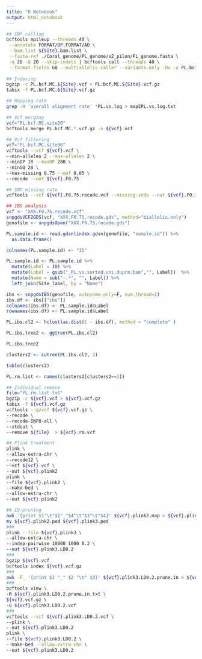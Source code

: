 ```yaml
---
title: "R Notebook"
output: html_notebook
---
```


```bash
## SNP calling
bcftools mpileup --threads 40 \
 --annotate FORMAT/DP,FORMAT/AD \
 --bam-list ${Site}.bam.list \
 --fasta-ref ./Coral_genome/PL_genome/v2_pilon/PL_genome.fasta \
 -q 20 -Q 20 --skip-indels | bcftools call --threads 40 \
 --format-fields GQ --multiallelic-caller --variants-only -Ov -o PL.bcf.MC.${Site}.vcf
 
## Indexing
bgzip -c PL.bcf.MC.${Site}.vcf > PL.bcf.MC.${Site}.vcf.gz
tabix -f PL.bcf.MC.${Site}.vcf.gz

## Mapping rate
grep -H 'overall alignment rate' *PL.vs.log > map2PL.vs.log.txt 

## Vcf merging
vcf="PL.bcf.MC.site30"
bcftools merge PL.bcf.MC.*.vcf.gz -o ${vcf}.vcf
```


```bash
## Vcf filtering
vcf="PL.bcf.MC.site30"
vcftools --vcf ${vcf}.vcf \
--min-alleles 2 --max-alleles 2 \
--minDP 10 --maxDP 200 \
--minGQ 20 \
--max-missing 0.75 --maf 0.05 \
--recode --out ${vcf}.F0.75

## SNP missing rate
vcftools --vcf ${vcf}.F0.75.recode.vcf --missing-indv --out ${vcf}.F0.75.recode.missing
```


```r
## IBS analysis
vcf <- "XXX.F0.75.recode.vcf"
snpgdsVCF2GDS(vcf, "XXX.F0.75.recode.gds", method="biallelic.only")
genofile <- snpgdsOpen("XXX.F0.75.recode.gds")

PL.sample.id <- read.gdsn(index.gdsn(genofile, "sample.id")) %>%
  as.data.frame()

colnames(PL.sample.id) <- "ID"

PL.sample.id <- PL.sample.id %>%
  mutate(Label = ID) %>%
  mutate(Label = gsub("_PL.vs.sorted.uni.duprm.bam","", Label))  %>%
  mutate(Name = sub("-.*", "", Label)) %>%
  left_join(Site_label, by = "Name")

ibs <- snpgdsIBS(genofile, autosome.only=F, num.thread=2)
ibs.df <- ibs[["ibs"]]
colnames(ibs.df) <- PL.sample.id$Label
rownames(ibs.df) <- PL.sample.id$Label

PL.ibs.cl2 <- hclust(as.dist(1 - ibs.df), method = "complete" )

PL.ibs.tree2 <- ggtree(PL.ibs.cl2)

PL.ibs.tree2

clusters2 <- cutree(PL.ibs.cl2, 2)

table(clusters2)

PL.rm.list <- names(clusters2[clusters2==2])
```


```bash
## Individual remove
file="PL.rm.list.txt"
bgzip -c ${vcf}.vcf > ${vcf}.vcf.gz
tabix -f ${vcf}.vcf.gz
vcftools --gzvcf ${vcf}.vcf.gz \
--recode \
--recode-INFO-all \
--stdout \
--remove ${file}  > ${vcf}.rm.vcf
```


```bash
## Plink treatment
plink \
--allow-extra-chr \
--recode12 \
--vcf ${vcf}.vcf \
--out ${vcf}.plink2
plink \
--file ${vcf}.plink2 \
--make-bed \
--allow-extra-chr \
--out ${vcf}.plink2

## LD-pruning
awk '{print $1"\t"$1"_"$4"\t"$3"\t"$4}' ${vcf}.plink2.map > ${vcf}.plink3.map
mv ${vcf}.plink2.ped ${vcf}.plink3.ped
###
plink --file ${vcf}.plink3 \
--allow-extra-chr \
--indep-pairwise 10000 1000 0.2 \
--out ${vcf}.plink3.LD0.2
###
bgzip ${vcf}.vcf
bcftools index ${vcf}.vcf.gz
###
awk -F_ '{print $1 "_" $2 "\t" $3}' ${vcf}.plink3.LD0.2.prune.in > ${vcf}.plink3.LD0.2.prune.in.txt
###
bcftools view \
-R ${vcf}.plink3.LD0.2.prune.in.txt \
${vcf}.vcf.gz \
-o ${vcf}.plink3.LD0.2.vcf
###
vcftools --vcf ${vcf}.plink3.LD0.2.vcf \
--plink \
--out ${vcf}.plink3.LD0.2
plink \
--file ${vcf}.plink3.LD0.2 \
--make-bed --allow-extra-chr \
--out ${vcf}.plink3.LD0.2
```
